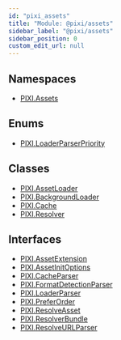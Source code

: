 ```yaml
---
id: "pixi_assets"
title: "Module: @pixi/assets"
sidebar_label: "@pixi/assets"
sidebar_position: 0
custom_edit_url: null
---
```

## Namespaces
* [PIXI.Assets](../namespaces/PIXI.Assets.pixi_assets)
## Enums
* [PIXI.LoaderParserPriority](../enums/PIXI.LoaderParserPriority.pixi_assets)
## Classes
* [PIXI.AssetLoader](../classes/PIXI.AssetLoader.pixi_assets)
* [PIXI.BackgroundLoader](../classes/PIXI.BackgroundLoader.pixi_assets)
* [PIXI.Cache](../classes/PIXI.Cache.pixi_assets)
* [PIXI.Resolver](../classes/PIXI.Resolver.pixi_assets)
## Interfaces
* [PIXI.AssetExtension](../interfaces/PIXI.AssetExtension.pixi_assets)
* [PIXI.AssetInitOptions](../interfaces/PIXI.AssetInitOptions.pixi_assets)
* [PIXI.CacheParser](../interfaces/PIXI.CacheParser.pixi_assets)
* [PIXI.FormatDetectionParser](../interfaces/PIXI.FormatDetectionParser.pixi_assets)
* [PIXI.LoaderParser](../interfaces/PIXI.LoaderParser.pixi_assets)
* [PIXI.PreferOrder](../interfaces/PIXI.PreferOrder.pixi_assets)
* [PIXI.ResolveAsset](../interfaces/PIXI.ResolveAsset.pixi_assets)
* [PIXI.ResolverBundle](../interfaces/PIXI.ResolverBundle.pixi_assets)
* [PIXI.ResolveURLParser](../interfaces/PIXI.ResolveURLParser.pixi_assets)

    